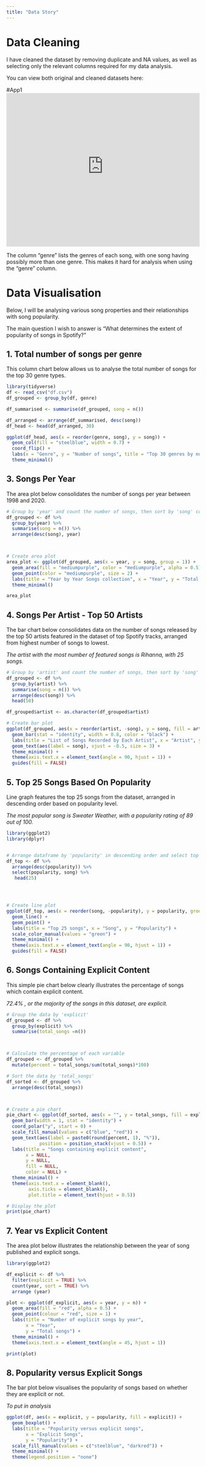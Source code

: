 ```yaml
---
title: "Data Story"
---
```


# Data Cleaning

I have cleaned the dataset by removing duplicate and NA values, as well as selecting only the relevant columns required for my data analysis. 

You can view both original and cleaned datasets here:

```{=html}

#App1
<iframe height="400" width="100%" frameborder="no" src="https://edwxgo-yin0shuen-chin.shinyapps.io/App1/"> </iframe>
```


The column "genre" lists the genres of each song, with one song having possibly more than one genre. This makes it hard for analysis when using the "genre" column.

# Data Visualisation

Below, I will be analysing various song properties and their relationships with song popularity.

The main question I wish to answer is "What determines the extent of popularity of songs in Spotify?"

## 1. Total number of songs per genre

This column chart below allows us to analyse the total number of songs for the top 30 genre types.

```r

library(tidyverse)
df <- read_csv("df.csv")
df_grouped <- group_by(df, genre)

df_summarised <- summarise(df_grouped, song = n())

df_arranged <- arrange(df_summarised, desc(song))
df_head <- head(df_arranged, 30)

ggplot(df_head, aes(x = reorder(genre, song), y = song)) +
  geom_col(fill = "steelblue", width = 0.7) +
  coord_flip() +
  labs(x = "Genre", y = "Number of songs", title = "Top 30 genres by number of songs") +
  theme_minimal()

```

## 3. Songs Per Year

The area plot below consolidates the number of songs per year between 1998 and 2020.

```r

# Group by 'year' and count the number of songs, then sort by 'song' count in descending order and then by 'year'
df_grouped <- df %>%
  group_by(year) %>%
  summarise(song = n()) %>%
  arrange(desc(song), year)



# Create area plot
area_plot <- ggplot(df_grouped, aes(x = year, y = song, group = 1)) +
  geom_area(fill = "mediumpurple", color = "mediumpurple", alpha = 0.5) +
  geom_point(color = "mediumpurple", size = 2) +
  labs(title = "Year by Year Songs collection", x = "Year", y = "Total songs") +
  theme_minimal() 

area_plot

```

## 4. Songs Per Artist - Top 50 Artists

The bar chart below consolidates data on the number of songs released by the top 50 artists featured in the dataset of top Spotify tracks, arranged from highest number of songs to lowest.

*The artist with the most number of featured songs is Rihanna, with 25 songs.*

```r

# Group by 'artist' and count the number of songs, then sort by 'song' count in descending order and select top 50
df_grouped <- df %>%
  group_by(artist) %>%
  summarise(song = n()) %>%
  arrange(desc(song)) %>%
  head(50)

df_grouped$artist <- as.character(df_grouped$artist)

# Create bar plot
ggplot(df_grouped, aes(x = reorder(artist, -song), y = song, fill = artist)) +
  geom_bar(stat = "identity", width = 0.8, color = "black") +
  labs(title = "List of Songs Recorded by Each Artist", x = "Artist", y = "Total Songs") +
  geom_text(aes(label = song), vjust = -0.5, size = 3) +
  theme_minimal() +
  theme(axis.text.x = element_text(angle = 90, hjust = 1)) +
  guides(fill = FALSE)

```

## 5. Top 25 Songs Based On Popularity

Line graph features the top 25 songs from the dataset, arranged in descending order based on popularity level.

*The most popular song is Sweater Weather, with a popularity rating of 89 out of 100.*

```r
library(ggplot2)
library(dplyr)


# Arrange dataframe by 'popularity' in descending order and select top 25 rows
df_top <- df %>%
  arrange(desc(popularity)) %>%
  select(popularity, song) %>%
   head(25) 




# Create line plot
ggplot(df_top, aes(x = reorder(song, -popularity), y = popularity, group = 1)) +
  geom_line() +
  geom_point() +
  labs(title = "Top 25 songs", x = "Song", y = "Popularity") +
  scale_color_manual(values = "green") +
  theme_minimal() +
  theme(axis.text.x = element_text(angle = 90, hjust = 1)) +
  guides(fill = FALSE)

```

## 6. Songs Containing Explicit Content

This simple pie chart below clearly illustrates the percentage of songs which contain explicit content.

*72.4% , or the majority of the songs in this dataset, are explicit.*

```r

# Group the data by 'explicit'
df_grouped <- df %>%
  group_by(explicit) %>%
  summarise(total_songs =n())



# Calculate the percentage of each variable
df_grouped <- df_grouped %>%
  mutate(percent = total_songs/sum(total_songs)*100)

# Sort the data by 'total_songs'
df_sorted <- df_grouped %>%
  arrange(desc(total_songs))



# Create a pie chart
pie_chart <- ggplot(df_sorted, aes(x = "", y = total_songs, fill = explicit)) +
  geom_bar(width = 1, stat = "identity") +
  coord_polar("y", start = 0) +
  scale_fill_manual(values = c("blue", "red")) +
  geom_text(aes(label = paste0(round(percent, 1), "%")),
            position = position_stack(vjust = 0.5)) +
  labs(title = "Songs containing explicit content",
       x = NULL,
       y = NULL,
       fill = NULL,
       color = NULL) +
  theme_minimal() +
  theme(axis.text.x = element_blank(),
        axis.ticks = element_blank(),
        plot.title = element_text(hjust = 0.5))

# Display the plot
print(pie_chart)
```

## 7. Year vs Explicit Content

The area plot below illustrates the relationship between the year of song published and explicit songs.

```r
library(ggplot2)

df_explicit <- df %>%
  filter(explicit = TRUE) %>%
  count(year, sort = TRUE) %>%
  arrange (year)

plot <- ggplot(df_explicit, aes(x = year, y = n)) +
  geom_area(fill = "red", alpha = 0.5) +
  geom_point(colour = "red", size = 1) +
  labs(title = "Number of explicit songs by year",
       x = "Year",
       y = "Total songs") +
  theme_minimal() +
  theme(axis.text.x = element_text(angle = 45, hjust = 1))

print(plot)

```

## 8. Popularity versus Explicit Songs

The bar plot below visualises the popularity of songs based on whether they are explicit or not.

*To put in analysis*

```r
ggplot(df, aes(x = explicit, y = popularity, fill = explicit)) +
  geom_boxplot() +
  labs(title = "Popularity versus explicit songs",
       x = "Explicit Songs",
       y = "Popularity") +
  scale_fill_manual(values = c("steelblue", "darkred")) +
  theme_minimal() +
  theme(legend.position = "none")

```
